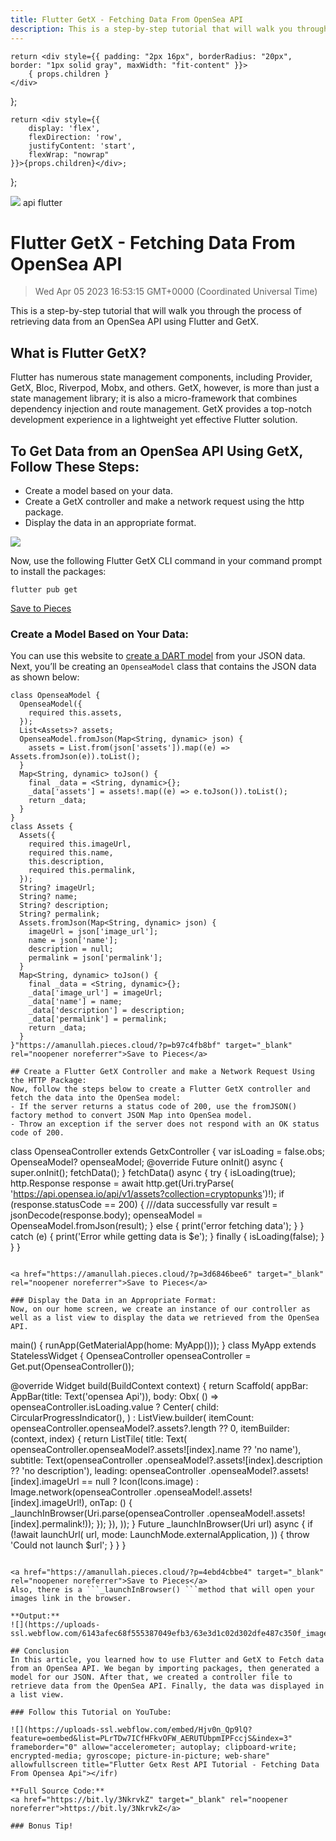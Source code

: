 ```yaml
---
title: Flutter GetX - Fetching Data From OpenSea API
description: This is a step-by-step tutorial that will walk you through the process of retrieving data from an OpenSea API using Flutter and GetX.
---
```


    return <div style={{ padding: "2px 16px", borderRadius: "20px", border: "1px solid gray", maxWidth: "fit-content" }}>
        { props.children }
    </div>
};

    return <div style={{
        display: 'flex',
        flexDirection: 'row',
        justifyContent: 'start',
        flexWrap: "nowrap"
    }}>{props.children}</div>;

};

<link rel="canonical" href="https://code.pieces.app/blog/flutter-getx-fetching-data-from-opensea-api" />

![](https://uploads-ssl.webflow.com/6143afec68f555387049efb3/63e3d1bf2d302d5f087c345b_FlutterGetX_1a413864e27e934ec0df266b111b3eba_2000.jpeg)
<GridFlexRow><Tag>api</Tag> <Tag>flutter</Tag></GridFlexRow>

# Flutter GetX - Fetching Data From OpenSea API
> Wed Apr 05 2023 16:53:15 GMT+0000 (Coordinated Universal Time)

This is a step-by-step tutorial that will walk you through the process of retrieving data from an OpenSea API using Flutter and GetX.

## What is Flutter GetX?
Flutter has numerous state management components, including Provider, GetX, Bloc, Riverpod, Mobx, and others. GetX, however, is more than just a state management library; it is also a micro-framework that combines dependency injection and route management. GetX provides a top-notch development experience in a lightweight yet effective Flutter solution.

## To Get Data from an OpenSea API Using GetX, Follow These Steps:
- Create a model based on your data.
- Create a GetX controller and make a network request using the http package.
- Display the data in an appropriate format.

![](https://uploads-ssl.webflow.com/6143afec68f555387049efb3/63e3d1c02d302d794e7c350e_image2_8d7201cf6c9bd88973f42d2a2efc2e21_800.png)

Now, use the following Flutter GetX CLI command in your command prompt to install the packages:

```
flutter pub get
```


<a href="https://amanullah.pieces.cloud/?p=8a7e48a554" target="_blank" rel="noopener noreferrer">Save to Pieces</a>

### Create a Model Based on Your Data:
You can use this website to <a href="https://jsontodart.com/" target="_blank" rel="noopener noreferrer">create a DART model</a> from your JSON data.
Next, you’ll be creating an ```OpenseaModel``` class that contains the JSON data as shown below:
```
class OpenseaModel {
  OpenseaModel({
    required this.assets,
  });
  List<Assets>? assets;
  OpenseaModel.fromJson(Map<String, dynamic> json) {
    assets = List.from(json['assets']).map((e) => Assets.fromJson(e)).toList();
  }
  Map<String, dynamic> toJson() {
    final _data = <String, dynamic>{};
    _data['assets'] = assets!.map((e) => e.toJson()).toList();
    return _data;
  }
}
class Assets {
  Assets({
    required this.imageUrl,
    required this.name,
    this.description,
    required this.permalink,
  });
  String? imageUrl;
  String? name;
  String? description;
  String? permalink;
  Assets.fromJson(Map<String, dynamic> json) {
    imageUrl = json['image_url'];
    name = json['name'];
    description = null;
    permalink = json['permalink'];
  }
  Map<String, dynamic> toJson() {
    final _data = <String, dynamic>{};
    _data['image_url'] = imageUrl;
    _data['name'] = name;
    _data['description'] = description;
    _data['permalink'] = permalink;
    return _data;
  }
}"https://amanullah.pieces.cloud/?p=b97c4fb8bf" target="_blank" rel="noopener noreferrer">Save to Pieces</a>

## Create a Flutter GetX Controller and make a Network Request Using the HTTP Package:
Now, follow the steps below to create a Flutter GetX controller and fetch the data into the OpenSea model:
- If the server returns a status code of 200, use the fromJSON() factory method to convert JSON Map into OpenSea model.
- Throw an exception if the server does not respond with an OK status code of 200.
```
class OpenseaController extends GetxController {
  var isLoading = false.obs;
  OpenseaModel? openseaModel;
  @override
  Future<void> onInit() async {
    super.onInit();
    fetchData();
  }
  fetchData() async {
    try {
      isLoading(true);
      http.Response response = await http.get(Uri.tryParse(
          'https://api.opensea.io/api/v1/assets?collection=cryptopunks')!);
      if (response.statusCode == 200) {
        ///data successfully
        var result = jsonDecode(response.body);
        openseaModel = OpenseaModel.fromJson(result);
      } else {
        print('error fetching data');
      }
    } catch (e) {
      print('Error while getting data is $e');
    } finally {
      isLoading(false);
    }
  }
}
```

<a href="https://amanullah.pieces.cloud/?p=3d6846bee6" target="_blank" rel="noopener noreferrer">Save to Pieces</a>

### Display the Data in an Appropriate Format:
Now, on our home screen, we create an instance of our controller as well as a list view to display the data we retrieved from the OpenSea API.
```
main() {
  runApp(GetMaterialApp(home: MyApp()));
}
class MyApp extends StatelessWidget {
  OpenseaController openseaController = Get.put(OpenseaController());

 @override
  Widget build(BuildContext context) {
    return Scaffold(
      appBar: AppBar(title: Text('opensea Api')),
        body: Obx(
      () => openseaController.isLoading.value
          ? Center(
              child: CircularProgressIndicator(),
            )
          : ListView.builder(
              itemCount: openseaController.openseaModel?.assets?.length ?? 0,
              itemBuilder: (context, index) {
                return ListTile(
                    title: Text(
                        openseaController.openseaModel?.assets![index].name ??
                            'no name'),
                    subtitle: Text(openseaController
                            .openseaModel?.assets![index].description ??
                        'no description'),
                    leading: openseaController
                                .openseaModel?.assets![index].imageUrl ==
                            null
                        ? Icon(Icons.image)
                        : Image.network(openseaController
                            .openseaModel!.assets![index].imageUrl!),
                    onTap: () {
                      _launchInBrowser(Uri.parse(openseaController
                          .openseaModel!.assets![index].permalink!));
                    });
              }),
    ));
  }
  Future<void> _launchInBrowser(Uri url) async {
    if (!await launchUrl(
      url,
      mode: LaunchMode.externalApplication,
    )) {
      throw 'Could not launch $url';
    }
  }
}
```

<a href="https://amanullah.pieces.cloud/?p=4ebd4cbbe4" target="_blank" rel="noopener noreferrer">Save to Pieces</a>
Also, there is a ```_launchInBrowser() ```method that will open your images link in the browser.

**Output:**
![](https://uploads-ssl.webflow.com/6143afec68f555387049efb3/63e3d1c02d302dfe487c350f_image_f5d273aa10090f0519efd3ee2f85112c_800.png)

## Conclusion
In this article, you learned how to use Flutter and GetX to Fetch data from an OpenSea API. We began by importing packages, then generated a model for our JSON. After that, we created a controller file to retrieve data from the OpenSea API. Finally, the data was displayed in a list view.

### Follow this Tutorial on YouTube:

![](https://uploads-ssl.webflow.com/embed/Hjv0n_Qp9lQ?feature=oembed&list=PLrTDw7ICfHFkvOFW_AERUTUbpmIPFccjS&index=3" frameborder="0" allow="accelerometer; autoplay; clipboard-write; encrypted-media; gyroscope; picture-in-picture; web-share" allowfullscreen title="Flutter Getx Rest API Tutorial - Fetching Data From Opensea Api"></ifr)

**Full Source Code:**
<a href="https://bit.ly/3NkrvkZ" target="_blank" rel="noopener noreferrer">https://bit.ly/3NkrvkZ</a>

### Bonus Tip!
